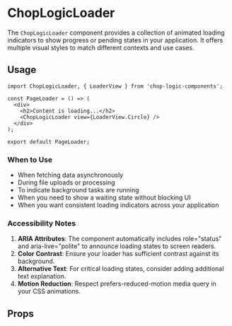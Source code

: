 
<Meta of={LoaderStories} title='ChopLogicLoader' />

# ChopLogicLoader

The `ChopLogicLoader` component provides a collection of animated loading indicators to show progress or pending states in your application. It offers multiple visual styles to match different contexts and use cases.

## Usage

```tsx
import ChopLogicLoader, { LoaderView } from 'chop-logic-components';

const PageLoader = () => (
  <div>
    <h2>Content is loading...</h2>
    <ChopLogicLoader view={LoaderView.Circle} />
  </div>
);

export default PageLoader;
```

### When to Use

- When fetching data asynchronously
- During file uploads or processing
- To indicate background tasks are running
-  When you need to show a waiting state without blocking UI
- When you want consistent loading indicators across your application

### Accessibility Notes

1. __ARIA Attributes__: The component automatically includes role="status" and aria-live="polite" to announce loading states to screen readers.
2. __Color Contrast__: Ensure your loader has sufficient contrast against its background.
3. __Alternative Text__: For critical loading states, consider adding additional text explanation.
4. __Motion Reduction__: Respect prefers-reduced-motion media query in your CSS animations.

## Props

<Controls />